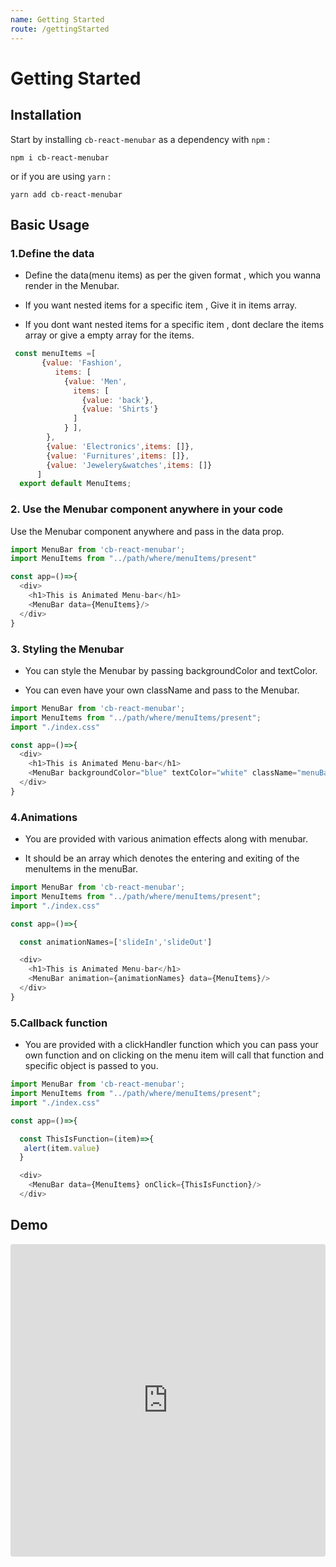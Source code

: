 ```yaml
---
name: Getting Started
route: /gettingStarted
---
```


# Getting Started

## Installation

Start by installing `cb-react-menubar` as a dependency with `npm` :

```
npm i cb-react-menubar
```

or if you are using `yarn` :

```
yarn add cb-react-menubar
```

## Basic Usage


### 1.Define the data

* Define the data(menu items) as per the given format , which you wanna render in the Menubar.

* If you want nested items for a specific item , Give it in items array.

* If you dont want nested items for a specific item , dont declare the items array or give a empty array for the items.

```js
 const menuItems =[
       {value: 'Fashion',
          items: [
            {value: 'Men',
              items: [
                {value: 'back'},
                {value: 'Shirts'}
              ]
            } ],
        },
        {value: 'Electronics',items: []},
        {value: 'Furnitures',items: []},
        {value: 'Jewelery&watches',items: []}
      ]
  export default MenuItems;
```


### 2. Use the Menubar component anywhere in your code

Use the Menubar component anywhere and pass in the data prop.

```js
import MenuBar from 'cb-react-menubar';
import MenuItems from "../path/where/menuItems/present"

const app=()=>{
  <div>
    <h1>This is Animated Menu-bar</h1>
    <MenuBar data={MenuItems}/>
  </div>
}
```

### 3. Styling the Menubar

* You can style the Menubar by passing backgroundColor and textColor.

* You can even have your own className and pass to the Menubar.

```js
import MenuBar from 'cb-react-menubar';
import MenuItems from "../path/where/menuItems/present";
import "./index.css"

const app=()=>{
  <div>
    <h1>This is Animated Menu-bar</h1>
    <MenuBar backgroundColor="blue" textColor="white" className="menuBar" data={MenuItems}/>
  </div>
}

```

### 4.Animations

* You are provided with various animation effects along with menubar.

* It should be an array which denotes the entering and exiting of the menuItems in the menuBar.

```js
import MenuBar from 'cb-react-menubar';
import MenuItems from "../path/where/menuItems/present";
import "./index.css"

const app=()=>{

  const animationNames=['slideIn','slideOut']

  <div>
    <h1>This is Animated Menu-bar</h1>
    <MenuBar animation={animationNames} data={MenuItems}/>
  </div>
}

```

### 5.Callback function

* You are provided with a clickHandler function which you can pass your own function and on clicking on the menu item
  will call that function and specific object is passed to you.

```js
import MenuBar from 'cb-react-menubar';
import MenuItems from "../path/where/menuItems/present";
import "./index.css"

const app=()=>{

  const ThisIsFunction=(item)=>{
   alert(item.value)
  }

  <div>
    <MenuBar data={MenuItems} onClick={ThisIsFunction}/>
  </div>

```





## Demo

<iframe
     src="https://codesandbox.io/embed/delicate-mountain-t73np?fontsize=14&hidenavigation=1&theme=dark"
     style="width:100%; height:500px; border:0; border-radius: 4px; overflow:hidden;"
     title="delicate-mountain-t73np"
     allow="geolocation; microphone; camera; midi; vr; accelerometer; gyroscope; payment; ambient-light-sensor; encrypted-media; usb"
     sandbox="allow-modals allow-forms allow-popups allow-scripts allow-same-origin"
   ></iframe>
